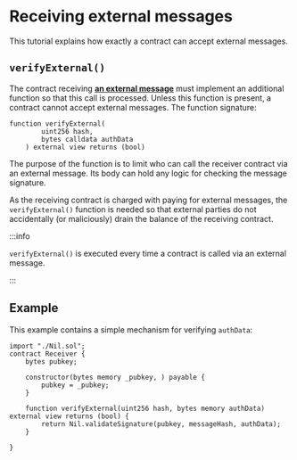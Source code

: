 # Receiving external messages

This tutorial explains how exactly a contract can accept external messages.

## `verifyExternal()`

The contract receiving [**an external message**](../../core-concepts/shards-parallel-execution##internal-vs-external-messages) must implement an additional function so that this call is processed. Unless this function is present, a contract cannot accept external messages. The function signature:

```solidity showLineNumbers
function verifyExternal(
        uint256 hash, 
        bytes calldata authData 
    ) external view returns (bool)
```

The purpose of the function is to limit who can call the receiver contract via an external message. Its body can hold any logic for checking the message signature.

As the receiving contract is charged with paying for external messages, the `verifyExternal()` function is needed so that external parties do not accidentally (or maliciously) drain the balance of the receiving contract.

:::info

`verifyExternal()` is executed every time a contract is called via an external message.

:::

## Example

This example contains a simple mechanism for verifying `authData`:

```solidity showLineNumbers
import "./Nil.sol";
contract Receiver {
    bytes pubkey;

    constructor(bytes memory _pubkey, ) payable {
        pubkey = _pubkey;
    }

    function verifyExternal(uint256 hash, bytes memory authData) external view returns (bool) {
        return Nil.validateSignature(pubkey, messageHash, authData);
    }

}
```

